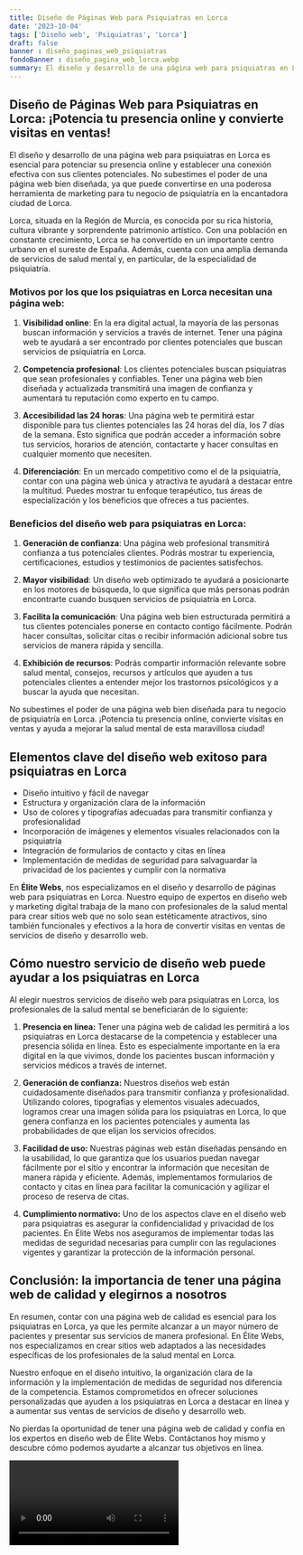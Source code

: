 ```yaml
---
title: Diseño de Páginas Web para Psiquiatras en Lorca
date: '2023-10-04'
tags: ['Diseño web', 'Psiquiatras', 'Lorca']
draft: false
banner : diseño_paginas_web_psiquiatras
fondoBanner : diseño_pagina_web_lorca.webp
summary: El diseño y desarrollo de una página web para psiquiatras en Lorca es esencial para potenciar su presencia online y establecer una conexión efectiva con sus clientes potenciales. No subestimes el poder de una página web bien diseñada, ya que puede convertirse en una poderosa herramienta de marketing para tu negocio de psiquiatría en la encantadora ciudad de Lorca.
---
```


## Diseño de Páginas Web para Psiquiatras en Lorca: ¡Potencia tu presencia online y convierte visitas en ventas!

El diseño y desarrollo de una página web para psiquiatras en Lorca es esencial para potenciar su presencia online y establecer una conexión efectiva con sus clientes potenciales. No subestimes el poder de una página web bien diseñada, ya que puede convertirse en una poderosa herramienta de marketing para tu negocio de psiquiatría en la encantadora ciudad de Lorca.

Lorca, situada en la Región de Murcia, es conocida por su rica historia, cultura vibrante y sorprendente patrimonio artístico. Con una población en constante crecimiento, Lorca se ha convertido en un importante centro urbano en el sureste de España. Además, cuenta con una amplia demanda de servicios de salud mental y, en particular, de la especialidad de psiquiatría.

### Motivos por los que los psiquiatras en Lorca necesitan una página web:

1. **Visibilidad online**: En la era digital actual, la mayoría de las personas buscan información y servicios a través de internet. Tener una página web te ayudará a ser encontrado por clientes potenciales que buscan servicios de psiquiatría en Lorca.

2. **Competencia profesional**: Los clientes potenciales buscan psiquiatras que sean profesionales y confiables. Tener una página web bien diseñada y actualizada transmitirá una imagen de confianza y aumentará tu reputación como experto en tu campo.

3. **Accesibilidad las 24 horas**: Una página web te permitirá estar disponible para tus clientes potenciales las 24 horas del día, los 7 días de la semana. Esto significa que podrán acceder a información sobre tus servicios, horarios de atención, contactarte y hacer consultas en cualquier momento que necesiten.

4. **Diferenciación**: En un mercado competitivo como el de la psiquiatría, contar con una página web única y atractiva te ayudará a destacar entre la multitud. Puedes mostrar tu enfoque terapéutico, tus áreas de especialización y los beneficios que ofreces a tus pacientes.

### Beneficios del diseño web para psiquiatras en Lorca:

1. **Generación de confianza**: Una página web profesional transmitirá confianza a tus potenciales clientes. Podrás mostrar tu experiencia, certificaciones, estudios y testimonios de pacientes satisfechos.

2. **Mayor visibilidad**: Un diseño web optimizado te ayudará a posicionarte en los motores de búsqueda, lo que significa que más personas podrán encontrarte cuando busquen servicios de psiquiatría en Lorca.

3. **Facilita la comunicación**: Una página web bien estructurada permitirá a tus clientes potenciales ponerse en contacto contigo fácilmente. Podrán hacer consultas, solicitar citas o recibir información adicional sobre tus servicios de manera rápida y sencilla.

4. **Exhibición de recursos**: Podrás compartir información relevante sobre salud mental, consejos, recursos y artículos que ayuden a tus potenciales clientes a entender mejor los trastornos psicológicos y a buscar la ayuda que necesitan.

No subestimes el poder de una página web bien diseñada para tu negocio de psiquiatría en Lorca. ¡Potencia tu presencia online, convierte visitas en ventas y ayuda a mejorar la salud mental de esta maravillosa ciudad!

<GifSeo />

<Cta />

## Elementos clave del diseño web exitoso para psiquiatras en Lorca

- Diseño intuitivo y fácil de navegar
- Estructura y organización clara de la información
- Uso de colores y tipografías adecuadas para transmitir confianza y profesionalidad
- Incorporación de imágenes y elementos visuales relacionados con la psiquiatría
- Integración de formularios de contacto y citas en línea
- Implementación de medidas de seguridad para salvaguardar la privacidad de los pacientes y cumplir con la normativa

En **Élite Webs**, nos especializamos en el diseño y desarrollo de páginas web para psiquiatras en Lorca. Nuestro equipo de expertos en diseño web y marketing digital trabaja de la mano con profesionales de la salud mental para crear sitios web que no solo sean estéticamente atractivos, sino también funcionales y efectivos a la hora de convertir visitas en ventas de servicios de diseño y desarrollo web.

## Cómo nuestro servicio de diseño web puede ayudar a los psiquiatras en Lorca

Al elegir nuestros servicios de diseño web para psiquiatras en Lorca, los profesionales de la salud mental se beneficiarán de lo siguiente:

1. **Presencia en línea:** Tener una página web de calidad les permitirá a los psiquiatras en Lorca destacarse de la competencia y establecer una presencia sólida en línea. Esto es especialmente importante en la era digital en la que vivimos, donde los pacientes buscan información y servicios médicos a través de internet.

2. **Generación de confianza:** Nuestros diseños web están cuidadosamente diseñados para transmitir confianza y profesionalidad. Utilizando colores, tipografías y elementos visuales adecuados, logramos crear una imagen sólida para los psiquiatras en Lorca, lo que genera confianza en los pacientes potenciales y aumenta las probabilidades de que elijan los servicios ofrecidos.

3. **Facilidad de uso:** Nuestras páginas web están diseñadas pensando en la usabilidad, lo que garantiza que los usuarios puedan navegar fácilmente por el sitio y encontrar la información que necesitan de manera rápida y eficiente. Además, implementamos formularios de contacto y citas en línea para facilitar la comunicación y agilizar el proceso de reserva de citas.

4. **Cumplimiento normativo:** Uno de los aspectos clave en el diseño web para psiquiatras es asegurar la confidencialidad y privacidad de los pacientes. En Élite Webs nos aseguramos de implementar todas las medidas de seguridad necesarias para cumplir con las regulaciones vigentes y garantizar la protección de la información personal.

## Conclusión: la importancia de tener una página web de calidad y elegirnos a nosotros

En resumen, contar con una página web de calidad es esencial para los psiquiatras en Lorca, ya que les permite alcanzar a un mayor número de pacientes y presentar sus servicios de manera profesional. En Élite Webs, nos especializamos en crear sitios web adaptados a las necesidades específicas de los profesionales de la salud mental en Lorca.

Nuestro enfoque en el diseño intuitivo, la organización clara de la información y la implementación de medidas de seguridad nos diferencia de la competencia. Estamos comprometidos en ofrecer soluciones personalizadas que ayuden a los psiquiatras en Lorca a destacar en línea y a aumentar sus ventas de servicios de diseño y desarrollo web.

No pierdas la oportunidad de tener una página web de calidad y confía en los expertos en diseño web de Élite Webs. Contáctanos hoy mismo y descubre cómo podemos ayudarte a alcanzar tus objetivos en línea.

<Video />

<CtaBot job='Psiquiatras' city='Lorca'/>

<Gmaps query='Lorca+españa+maps' />